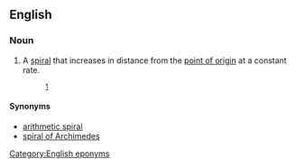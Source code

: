==English==
{{wikipedia}}

===Noun===
{{en-noun}}

# {{context|mathematics|lang=en}} A [[spiral]] that increases in distance from the [[point of origin]] at a constant rate.
#: {{usex|Max flees and tries to visit Sol, only to find that he has died. Max searches his house and finds mathematical scribblings similar to his own. On a Go board, with its pieces arranged in an '''Archimedean spiral''', Max finds a piece of paper with the 216-digit number.|lang=en}}<sup>[http://en.wikipedia.org/wiki/Pi_(film)]</sup>

====Synonyms====
* [[arithmetic spiral]]
* [[spiral of Archimedes]]

[[Category:English eponyms]]